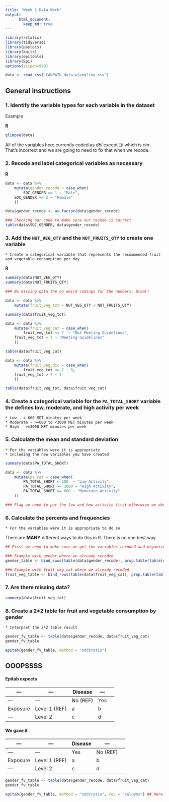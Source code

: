 ```yaml
---
title: "Week 2 Data Work"
output:
      html_document:
        keep_md: true
---
```



```r
library(rstatix)
library(tidyverse)
library(pastecs)
library(knitr)
library(epitools)
library(Epi)
options(scipen=999) 
```


```r
data <- read_csv("CANPATH_data_wrangling.csv")
```

## General instructions

### 1. Identify the variable types for each variable in the dataset

Example

__R__

```r
glimpse(data)
```

All of the variables here currently coded as _dbl_ except `ID` which is _chr_. That's incorrect and we are going to need to fix that when we recode.

### 2. Recode and label categorical variables as necessary

__R__

```r
data <- data %>%
	mutate(gender_recode = case_when(
		SDC_GENDER == 1 ~ "Male",
    SDC_GENDER == 2 ~ "Female"
	))

data$gender_recode <- as.factor(data$gender_recode) 

### Checking our code to make sure our recode is correct
table(data$SDC_GENDER, data$gender_recode)
```

### 3. Add the `NUT_VEG_QTY` and the `NUT_FRUITS_QTY` to create one variable
    * Create a categorical variable that represents the recommended fruit and vegetable consumption per day

__R__

```r
summary(data$NUT_VEG_QTY)
summary(data$NUT_FRUITS_QTY)

### No missing data the no weird codings for the numbers. Great! 

data <- data %>%
	mutate(fruit_veg_tot = NUT_VEG_QTY + NUT_FRUITS_QTY)

summary(data$fruit_veg_tot)

data <- data %>%
	mutate(fruit_veg_cat = case_when(
		fruit_veg_tot <= 7  ~ "Not Meeting Guidelines",
    fruit_veg_tot > 7 ~ "Meeting Guidelines"
	))

table(data$fruit_veg_cat)

data <- data %>%
	mutate(fruit_veg_dic = case_when(
		fruit_veg_tot <= 7 ~ 0,
    fruit_veg_tot > 7 ~ 1
	))

table(data$fruit_veg_tot, data$fruit_veg_cat)
```

### 4. Create a categorical variable for the `PA_TOTAL_SHORT` variable the defines low, moderate, and high activity per week
    * Low - < 600 MET minutes per week
    * Moderate - >=600 to <3000 MET minutes per week
    * High - >=3000 MET minutes per week

### 5. Calculate the mean and standard deviation
    * For the variables were it is appropriate
    * Including the new variables you have created
    
```r
summary(data$PA_TOTAL_SHORT)

data <- data %>%
	mutate(pa_cat = case_when(
		PA_TOTAL_SHORT < 600  ~ "Low Activity",
		PA_TOTAL_SHORT >= 3000 ~ "High Activity",
		PA_TOTAL_SHORT >= 600 ~ "Moderate Activity"
	))

### Flag we need to put the low and how activity first otherwise we don't get the right answer
```

### 6. Calculate the percents and frequencies 
    * For the variables were it is appropriate to do so

There are __MANY__ different ways to do this in R. There is no one best way. 

```r
## First we need to make sure we get the variables recoded and organized

### Example with gender where we already recoded
gender_table <- bind_rows(table(data$gender_recode), prop.table(table(data$gender_recode)))

### Example with fruit_veg_cat where we already recoded
fruit_veg_table <- bind_rows(table(data$fruit_veg_cat), prop.table(table(data$fruit_veg_cat)))
```

### 7. Are there missing data?

```r
summary(data$fruit_veg_tot)
```

### 8. Create a 2*2 table for fruit and vegetable consumption by gender
    * Interpret the 2*2 table result

```r
gender_fv_table <- table(data$gender_recode, data$fruit_veg_cat)
gender_fv_table

epitab(gender_fv_table, method = "oddsratio")
```

## OOOPSSSS 

#### Epitab expects

| --- | --- | Disease | --- | 
| --- | --- | --- | --- | --- |
| --- | --- | No (REF) | Yes |
| Exposure | Level 1 (REF) | a | b | 
| --- | Level 2 | c | d | 

#### We gave it 

| --- | --- | Disease | --- | 
| --- | --- | --- | --- | --- |
| --- | --- | Yes  | No (REF) |
| Exposure | Level 1 (REF) | a | b | 
| --- | Level 2 | c | d | 

```r
gender_fv_table <- table(data$gender_recode, data$fruit_veg_cat)
gender_fv_table

epitab(gender_fv_table, method = "oddsratio", rev = "columns") ## Here we flip the columns around to get the right answer for males. 
```
   